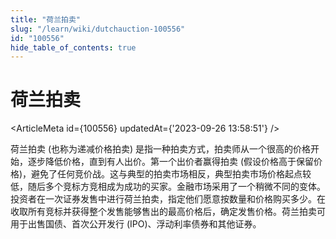 ```yaml
---
title: "荷兰拍卖"
slug: "/learn/wiki/dutchauction-100556"
id: "100556"
hide_table_of_contents: true
---
```



# 荷兰拍卖

<ArticleMeta id={100556} updatedAt={'2023-09-26 13:58:51'} />
<div className='border-solid border-b border-t-0 my-4 border-[var(--ifm-color-gray-300)]' />

荷兰拍卖 (也称为递减价格拍卖) 是指一种拍卖方式，拍卖师从一个很高的价格开始，逐步降低价格，直到有人出价。第一个出价者赢得拍卖 (假设价格高于保留价格)，避免了任何竞价战。这与典型的拍卖市场相反，典型拍卖市场价格起点较低，随后多个竞标方竞相成为成功的买家。金融市场采用了一个稍微不同的变体。投资者在一次证券发售中进行荷兰拍卖，指定他们愿意按数量和价格购买多少。在收取所有竞标并获得整个发售能够售出的最高价格后，确定发售价格。荷兰拍卖可用于出售国债、首次公开发行 (IPO)、浮动利率债券和其他证券。
